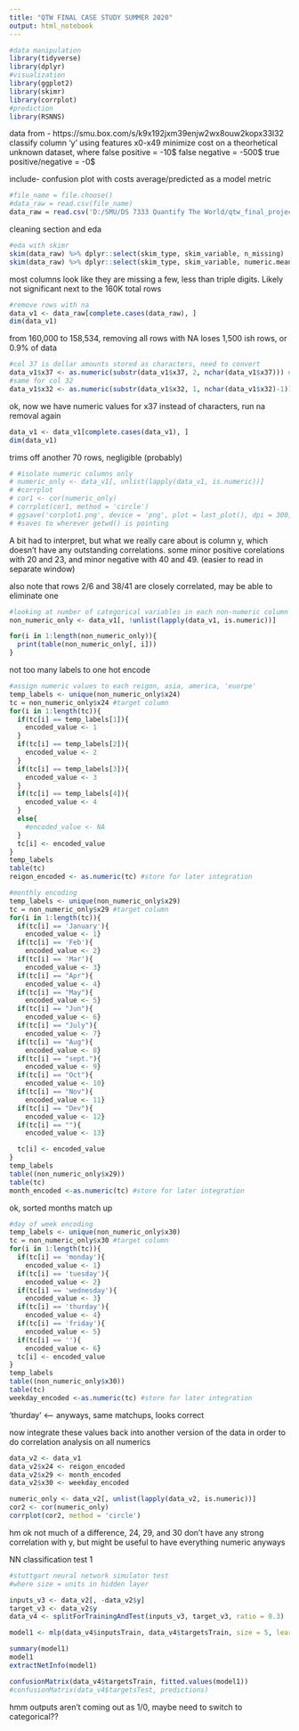 ```yaml
---
title: "QTW FINAL CASE STUDY SUMMER 2020"
output: html_notebook
---
```

```r
#data manipulation
library(tidyverse)
library(dplyr)
#visualization
library(ggplot2)
library(skimr)
library(corrplot)
#prediction
library(RSNNS) 
```
data from - https://smu.box.com/s/k9x192jxm39enjw2wx8ouw2kopx33l32
classify column 'y' using features x0-x49
minimize cost on a theorhetical unknown dataset, where
false positive = -10$
false negative = -500$
true positive/negative = -0$

include- 
confusion plot 
with costs average/predicted as a model metric

```r
#file_name = file.choose()
#data_raw = read.csv(file_name)
data_raw = read.csv('D:/SMU/DS 7333 Quantify The World/qtw_final_project.csv')
```

cleaning section and eda

```r
#eda with skimr
skim(data_raw) %>% dplyr::select(skim_type, skim_variable, n_missing)
skim(data_raw) %>% dplyr::select(skim_type, skim_variable, numeric.mean)
```
most columns look like they are missing a few, less than triple digits. Likely not significant next to the 160K total rows
```r
#remove rows with na
data_v1 <- data_raw[complete.cases(data_raw), ]
dim(data_v1)
```
from 160,000 to 158,534, removing all rows with NA loses 1,500 ish rows, or 0.9% of data
```r
#col 37 is dollar amounts stored as characters, need to convert
data_v1$x37 <- as.numeric(substr(data_v1$x37, 2, nchar(data_v1$x37))) #index string with substring to cut out the dollar sign and convert to numeric 
#same for col 32
data_v1$x32 <- as.numeric(substr(data_v1$x32, 1, nchar(data_v1$x32)-1)) #same thing
```
ok, now we have numeric values for x37 instead of characters, run na removal again
```r
data_v1 <- data_v1[complete.cases(data_v1), ]
dim(data_v1)
```
trims off another 70 rows, negligible (probably)
```r
# #isolate numeric columns only
# numeric_only <- data_v1[, unlist(lapply(data_v1, is.numeric))] 
# #corrplot
# cor1 <- cor(numeric_only)
# corrplot(cor1, method = 'circle')
# ggsave('corplot1.png', device = 'png', plot = last_plot(), dpi = 300, width = 10, height = 10, units = 'in')
# #saves to wherever getwd() is pointing
```
A bit had to interpret, but what we really care about is column y, which doesn't have any outstanding correlations. some minor positive corelations with 20 and 23, and minor negative with 40 and 49. (easier to read in separate window)

also note that rows 2/6 and 38/41 are closely correlated, may be able to eliminate one

```r
#looking at number of categorical variables in each non-numeric column 
non_numeric_only <- data_v1[, !unlist(lapply(data_v1, is.numeric))] 

for(i in 1:length(non_numeric_only)){
  print(table(non_numeric_only[, i]))
}
```
not too many labels to one hot encode
```r
#assign numeric values to each reigon, asia, america, 'euorpe'
temp_labels <- unique(non_numeric_only$x24)
tc = non_numeric_only$x24 #target column
for(i in 1:length(tc)){
  if(tc[i] == temp_labels[1]){
    encoded_value <- 1
  }
  if(tc[i] == temp_labels[2]){
    encoded_value <- 2
  }
  if(tc[i] == temp_labels[3]){
    encoded_value <- 3
  }
  if(tc[i] == temp_labels[4]){
    encoded_value <- 4
  }
  else{
    #encoded_value <- NA
  }
  tc[i] <- encoded_value
}
temp_labels
table(tc)
reigon_encoded <- as.numeric(tc) #store for later integration
```
```r
#monthly encoding
temp_labels <- unique(non_numeric_only$x29)
tc = non_numeric_only$x29 #target column
for(i in 1:length(tc)){
  if(tc[i] == 'January'){
    encoded_value <- 1}
  if(tc[i] == 'Feb'){
    encoded_value <- 2}
  if(tc[i] == 'Mar'){
    encoded_value <- 3}
  if(tc[i] == "Apr"){
    encoded_value <- 4}
  if(tc[i] == "May"){
    encoded_value <- 5}
  if(tc[i] == "Jun"){
    encoded_value <- 6}
  if(tc[i] == "July"){
    encoded_value <- 7}
  if(tc[i] == "Aug"){
    encoded_value <- 8}
  if(tc[i] == "sept."){
    encoded_value <- 9}
  if(tc[i] == "Oct"){
    encoded_value <- 10}
  if(tc[i] == "Nov"){
    encoded_value <- 11}
  if(tc[i] == "Dev"){
    encoded_value <- 12}
  if(tc[i] == ""){
    encoded_value <- 13}

  tc[i] <- encoded_value
}
temp_labels
table((non_numeric_only$x29))
table(tc)
month_encoded <-as.numeric(tc) #store for later integration

```
ok, sorted months match up 

```r
#day of week encoding
temp_labels <- unique(non_numeric_only$x30)
tc = non_numeric_only$x30 #target column
for(i in 1:length(tc)){
  if(tc[i] == 'monday'){
    encoded_value <- 1}
  if(tc[i] == 'tuesday'){
    encoded_value <- 2}
  if(tc[i] == 'wednesday'){
    encoded_value <- 3}
  if(tc[i] == 'thurday'){
    encoded_value <- 4}
  if(tc[i] == 'friday'){
    encoded_value <- 5}
  if(tc[i] == ''){
    encoded_value <- 6}
  tc[i] <- encoded_value
}
temp_labels
table((non_numeric_only$x30))
table(tc)
weekday_encoded <-as.numeric(tc) #store for later integration
```
'thurday' <-----
anyways, same matchups, looks correct

now integrate these values back into another version of the data in order to do correlation analysis on all numerics
```r
data_v2 <- data_v1
data_v2$x24 <- reigon_encoded
data_v2$x29 <- month_encoded
data_v2$x30 <- weekday_encoded

numeric_only <- data_v2[, unlist(lapply(data_v2, is.numeric))] 
cor2 <- cor(numeric_only)
corrplot(cor2, method = 'circle')
```
hm ok not much of a difference, 24, 29, and 30 don't have any strong correlation with y, but might be useful to have everything numeric anyways

NN classification test 1
```r
#stuttgart neural network simulator test
#where size = units in hidden layer

inputs_v3 <- data_v2[, -data_v2$y]
target_v3 <- data_v2$y
data_v4 <- splitForTrainingAndTest(inputs_v3, target_v3, ratio = 0.3)

model1 <- mlp(data_v4$inputsTrain, data_v4$targetsTrain, size = 5, learnFuncParams = c(0.1), maxit = 50, inputsTest = data_v4$inputsTest, targetsTest = data_v4$targetsTest)
```

```r
summary(model1)
model1
extractNetInfo(model1)

confusionMatrix(data_v4$targetsTrain, fitted.values(model1))
#confusionMatrix(data_v4$targetsTest, predictions)
```

hmm outputs aren't coming out as 1/0, maybe need to switch to categorical?? 























